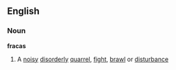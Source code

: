 ==English==
===Noun===
'''fracas'''
#A [[noisy]] [[disorderly]] [[quarrel]], [[fight]], [[brawl]] or [[disturbance]]